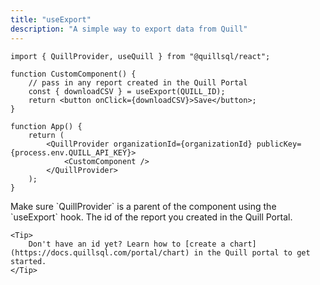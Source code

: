 ```yaml
---
title: "useExport"
description: "A simple way to export data from Quill"
---
```


```tsx App.tsx
import { QuillProvider, useQuill } from "@quillsql/react";

function CustomComponent() {
	// pass in any report created in the Quill Portal
	const { downloadCSV } = useExport(QUILL_ID);
	return <button onClick={downloadCSV}>Save</button>;
}

function App() {
	return (
		<QuillProvider organizationId={organizationId} publicKey={process.env.QUILL_API_KEY}>
			<CustomComponent />
		</QuillProvider>
	);
}
```

<Info>
	Make sure `QuillProvider` is a parent of the component using the `useExport`
	hook.
</Info>

<ParamField path='reportId' type='string' required>
	The id of the report you created in the Quill Portal.

    <Tip>
    	Don't have an id yet? Learn how to [create a chart](https://docs.quillsql.com/portal/chart) in the Quill portal to get started.
    </Tip>

</ParamField>
